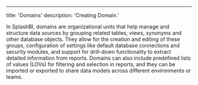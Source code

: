 ---
title: 'Domains'
description: 'Creating Domain.'

In SplashBI, domains are organizational units that help manage and structure data sources by grouping related tables, views, synonyms and other database objects. They allow for the creation and editing of these groups, configuration of settings like default database connections and security modules, and support for drill-down functionality to extract detailed information from reports. Domains can also include predefined lists of values (LOVs) for filtering and selection in reports, and they can be imported or exported to share data models across different environments or teams.